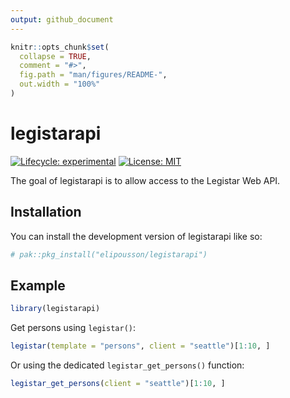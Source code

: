 ```yaml
---
output: github_document
---
```


<!-- README.md is generated from README.Rmd. Please edit that file -->

```r
knitr::opts_chunk$set(
  collapse = TRUE,
  comment = "#>",
  fig.path = "man/figures/README-",
  out.width = "100%"
)
```

# legistarapi

<!-- badges: start -->
[![Lifecycle: experimental](https://img.shields.io/badge/lifecycle-experimental-orange.svg)](https://lifecycle.r-lib.org/articles/stages.html#experimental)
[![License: MIT](https://img.shields.io/badge/License-MIT-yellow.svg)](https://opensource.org/licenses/MIT)
<!-- badges: end -->

The goal of legistarapi is to allow access to the Legistar Web API.

## Installation

You can install the development version of legistarapi like so:

``` r
# pak::pkg_install("elipousson/legistarapi")
```

## Example

```r
library(legistarapi)
```

Get persons using `legistar()`:

```r
legistar(template = "persons", client = "seattle")[1:10, ]
```

Or using the dedicated `legistar_get_persons()` function:

```r
legistar_get_persons(client = "seattle")[1:10, ]
```
